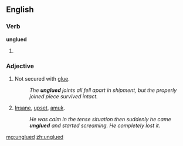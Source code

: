 ==English==

===Verb===
'''unglued'''

# {{past of|[[unglue]]}}

===Adjective===
{{en-adj|-}}

# Not secured with [[glue]].
#:''The '''unglued''' joints all fell apart in shipment, but the properly joined piece survived intact.''
# {{slang}} [[insane|Insane]], [[upset]], [[amuk]].
#:''He was calm in the tense situation then suddenly he came '''unglued''' and started screaming.  He completely lost it.''

[[mg:unglued]]
[[zh:unglued]]